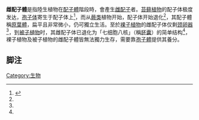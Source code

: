 '''雌配子體'''是指陸生植物在[[配子體|配子體]]階段時，會產生[[卵|雌配子]]者。[[苔藓植物|苔藓植物]]的配子体极度发达，[[孢子体|孢子体]]寄生于配子体上<ref name="植物学">{{cite book | language = zh-hans | author = 陆时万等编著. 陆时万 | coauthors =  | title = 植物学. 上册 | url =  | date =1991年4月  | location = 北京 | publisher = 高等教育出版社 | id =  | isbn = 9787040032543 | pages =  }}</ref>，而从[[蕨类|蕨类]]植物开始，配子体开始退化<ref name="植物学"/>，其配子體稱[[原葉體|原葉體]]，扁平且非常微小，仍可獨立生活。至於[[裸子植物|裸子植物]]的雌配子体仅剩[[颈卵器|颈卵器]]<ref name="植物学"/>，到[[被子植物|被子植物]]时，其雌配子体已退化为「七细胞八核」（稱[[胚囊|胚囊]]）的简单结构<ref name="植物学"/>，裸子植物及被子植物的雌配子體皆無法獨力生存，需要靠[[孢子體|孢子體]]提供其養分。

==脚注==
{{reflist}}
{{生物学小作品}}
[[Category:生物|Category:生物]]